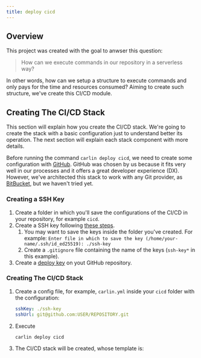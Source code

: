 ```yaml
---
title: deploy cicd
---
```


<!-- {/_ <CodeBlock className="ts">{carlinCicdConfig}</CodeBlock> _/} -->



## Overview

This project was created with the goal to anwser this question:

> How can we execute commands in our repository in a serverless way?

In other words, how can we setup a structure to execute commands and only pays for the time and resources consumed? Aiming to create such structure, we've create this CI/CD module.

## Creating The CI/CD Stack

This section will explain how you create the CI/CD stack. We're going to create the stack with a basic configuration
just to understand better its operation. The next section will explain each stack component with more details.

Before running the command `carlin deploy cicd`, we need to create some configuration with [GitHub](https://github.com).
GitHub was chosen by us because it fits very well in our processes and it offers a great developer experience (DX).
However, we've architected this stack to work with any Git provider, as [BitBucket](https://bitbucket.org/), but we haven't tried yet.

### Creating a SSH Key

1. Create a folder in which you'll save the configurations of the CI/CD in your repository, for example `cicd`.
1. Create a SSH key following [these steps](https://docs.github.com/en/github/authenticating-to-github/generating-a-new-ssh-key-and-adding-it-to-the-ssh-agent#generating-a-new-ssh-key).
   1. You may want to save the keys inside the folder you've created. For example: `Enter file in which to save the key (/home/your-name/.ssh/id_ed25519): ./ssh-key`
   1. Create a `.gitignore` file containing the name of the keys (`ssh-key*` in this example).
1. Create a [deploy key](https://docs.github.com/en/developers/overview/managing-deploy-keys#deploy-keys) on yout GitHub repository.

### Creating The CI/CD Stack

1. Create a config file, for example, `carlin.yml` inside your `cicd` folder with the configuration:

   ```yaml title="carlin.yml"
   sshKey: ./ssh-key
   sshUrl: git@github.com:USER/REPOSITORY.git
   ```

1. Execute

   ```
   carlin deploy cicd
   ```

1. The CI/CD stack will be created, whose template is:

   <Template json={cicdTemplate} />

## Stack Resources

### Elastic Container Registry (ECR)

<InnerHTML html={cicdTemplateGetEcrRepositoryComment} />

<Template json={cicdTemplateEcrRepository} />

#### Running Local

You can test the created image in your local environment following theses steps:

1. Perform a Docker login running the command if you're using [AWS CLI v2](https://docs.aws.amazon.com/cli/latest/userguide/install-cliv2.html):

   ```sh
   aws ecr get-login-password --region ${REGION} | docker login --username AWS --password-stdin ${AWS_ACCOUNT_ID}.dkr.ecr.${REGION}.amazonaws.com
   ```

1. Pull the image:

   ```sh
   docker pull ${AWS_ACCOUNT_ID}.dkr.ecr.${REGION}.amazonaws.com/${REPOSITORY_NAME}:latest
   ```

1. [Run bash in a disposable new container:](https://stackoverflow.com/a/43309168/8786986)

   ```sh
   docker run --rm -it --entrypoint bash $IMAGE_NAME_OR_ID
   ```

1. Run `exit` to close the bash.

### CI/CD REST API

<InnerHTML html={cicdApiV1HandlerComment} />
